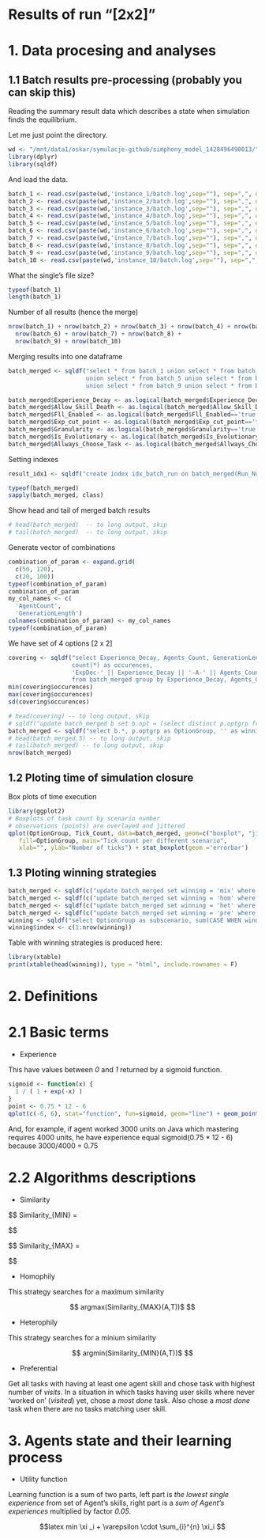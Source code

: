 <script type="text/x-mathjax-config">
  MathJax.Hub.Config({
    displayAlign: "left",
    "HTML-CSS": { scale: 175 }
  });
</script>

Results of run "[2x2]"
========================================================

# 1\. Data procesing and analyses

## 1\.1 Batch results pre-processing (probably you can skip this)

Reading the summary result data which describes a state when simulation finds the equilibrium.

Let me just point the directory.

```r
wd <- "/mnt/data1/oskar/symulacje-github/simphony_model_1428496490013/"
library(dplyr)
library(sqldf)
```

And load the data.

```r
batch_1 <- read.csv(paste(wd,'instance_1/batch.log',sep=""), sep=",", quote="", header = TRUE, dec=".")
batch_2 <- read.csv(paste(wd,'instance_2/batch.log',sep=""), sep=",", quote="", header = TRUE, dec=".")
batch_3 <- read.csv(paste(wd,'instance_3/batch.log',sep=""), sep=",", quote="", header = TRUE, dec=".")
batch_4 <- read.csv(paste(wd,'instance_4/batch.log',sep=""), sep=",", quote="", header = TRUE, dec=".")
batch_5 <- read.csv(paste(wd,'instance_5/batch.log',sep=""), sep=",", quote="", header = TRUE, dec=".")
batch_6 <- read.csv(paste(wd,'instance_6/batch.log',sep=""), sep=",", quote="", header = TRUE, dec=".")
batch_7 <- read.csv(paste(wd,'instance_7/batch.log',sep=""), sep=",", quote="", header = TRUE, dec=".")
batch_8 <- read.csv(paste(wd,'instance_8/batch.log',sep=""), sep=",", quote="", header = TRUE, dec=".")
batch_9 <- read.csv(paste(wd,'instance_9/batch.log',sep=""), sep=",", quote="", header = TRUE, dec=".")
batch_10 <- read.csv(paste(wd,'instance_10/batch.log',sep=""), sep=",", quote="", header = TRUE, dec=".")
```

What the single's file size?

```r
typeof(batch_1)
length(batch_1)
```

Number of all results (hence the merge)

```r
nrow(batch_1) + nrow(batch_2) + nrow(batch_3) + nrow(batch_4) + nrow(batch_5) +
  nrow(batch_6) + nrow(batch_7) + nrow(batch_8) + 
  nrow(batch_9) + nrow(batch_10)
```

Merging results into one dataframe

```r
batch_merged <- sqldf("select * from batch_1 union select * from batch_2 union select * from batch_3 union select * from batch_4  
                      union select * from batch_5 union select * from batch_6 union select * from batch_7 union select * from batch_8 
                      union select * from batch_9 union select * from batch_10")

batch_merged$Experience_Decay <- as.logical(batch_merged$Experience_Decay=='true')
batch_merged$Allow_Skill_Death <- as.logical(batch_merged$Allow_Skill_Death=='true')
batch_merged$Fll_Enabled <- as.logical(batch_merged$Fll_Enabled=='true')
batch_merged$Exp_cut_point <- as.logical(batch_merged$Exp_cut_point=='true')
batch_merged$Granularity <- as.logical(batch_merged$Granularity=='true')
batch_merged$Is_Evolutionary <- as.logical(batch_merged$Is_Evolutionary=='true')
batch_merged$Allways_Choose_Task <- as.logical(batch_merged$Allways_Choose_Task=='true')
```

Setting indexes

```r
result_idx1 <- sqldf("create index idx_batch_run on batch_merged(Run_Number)")
```
```r
typeof(batch_merged)
sapply(batch_merged, class)
```

Show head and tail of merged batch results

```r
# head(batch_merged)  -- to long output, skip
# tail(batch_merged)  -- to long output, skip
```

Generate vector of combinations

```r
combination_of_param <- expand.grid(
  c(50, 120),
  c(20, 100))
typeof(combination_of_param)
combination_of_param
my_col_names <- c(
  'AgentCount', 
  'GenerationLength')
colnames(combination_of_param) <- my_col_names
typeof(combination_of_param)
```

We have set of 4 options [2 x 2]

```r
covering <- sqldf("select Experience_Decay, Agents_Count, GenerationLength, 
                  count(*) as occurences, 
                  'ExpDec-' || Experience_Decay || '-A-' || Agents_Count || '-GL-' || GenerationLength as optgrp
                  from batch_merged group by Experience_Decay, Agents_Count, GenerationLength")
min(covering$occurences)
max(covering$occurences)
sd(covering$occurences)
```

```r
# head(covering) -- to long output, skip
# sqldf("update batch_merged b set b.opt = (select distinct p.optgrp from covering p where p.Experience_Decay = b.Experience_Decay and p.Agents_Count = b.Agents_Count and p.GenerationLength = b.GenerationLength)")
batch_merged <- sqldf("select b.*, p.optgrp as OptionGroup, '' as winning from batch_merged b join covering p on (p.Experience_Decay = b.Experience_Decay and p.Agents_Count = b.Agents_Count and p.GenerationLength = b.GenerationLength)")
# head(batch_merged,5) -- to long output, skip
# tail(batch_merged) -- to long output, skip
nrow(batch_merged)
```

## 1\.2 Ploting time of simulation closure

Box plots of time execution

```r
library(ggplot2) 
# Boxplots of task count by scenario number
# observations (points) are overlayed and jittered
qplot(OptionGroup, Tick_Count, data=batch_merged, geom=c("boxplot", "jitter"),
   fill=OptionGroup, main="Tick count per different scenario",
   xlab="", ylab="Number of ticks") + stat_boxplot(geom ='errorbar')
```

## 1\.3 Ploting winning strategies

```r
batch_merged <- sqldf(c("update batch_merged set winning = 'mix' where (Homophily_Count BETWEEN 1 AND Agents_Count - 1) or (Heterophily_Count BETWEEN 1 AND Agents_Count - 1) or (Preferential_Count BETWEEN 1 AND Agents_Count - 1)", "select * from batch_merged"))
batch_merged <- sqldf(c("update batch_merged set winning = 'hom' where Homophily_Count = Agents_Count", "select * from batch_merged"))
batch_merged <- sqldf(c("update batch_merged set winning = 'het' where Heterophily_Count = Agents_Count", "select * from batch_merged"))
batch_merged <- sqldf(c("update batch_merged set winning = 'pre' where Preferential_Count = Agents_Count", "select * from batch_merged"))
winning <- sqldf("select OptionGroup as subscenario, sum(CASE WHEN winning='hom' THEN 1 ELSE 0 END) as homophily, sum(CASE WHEN winning='het' THEN 1 ELSE 0 END) as heterophily, sum(CASE WHEN winning='pre' THEN 1 ELSE 0 END) as preferential, sum(CASE WHEN winning='mix' THEN 1 ELSE 0 END) as mixed from batch_merged group by subscenario")
winning$index <- c(1:nrow(winning))
```

Table with winning strategies is produced here:

```r
library(xtable)
print(xtable(head(winning)), type = "html", include.rownames = F)
```

# 2\. Definitions

# 2\.1 Basic terms

* Experience

This have values between *0* and *1* returned by a sigmoid function.

```r
sigmoid <- function(x) {
  1 / ( 1 + exp(-x) )
}
point <- 0.75 * 12 - 6
qplot(c(-6, 6), stat="function", fun=sigmoid, geom="line") + geom_point(aes(point), y=sigmoid(point), colour="red")
```

And, for example, if agent worked 3000 units on Java which mastering requires 4000 units, he have experience equal sigmoid(0.75 * 12 - 6) because 3000/4000 = 0.75

# 2\.2 Algorithms descriptions

* Similarity

$$
Similarity_{MIN} = 
\begin{pmatrix}
0 & \iff A \cap T = \varnothing \\

\begin{smallmatrix}
  min \\
  s \in A \cap T
\end{smallmatrix}

(\xi_s^A) & \iff A \cap T \neq \varnothing
\end{pmatrix}
$$

$$
Similarity_{MAX} = 
\begin{pmatrix}
0 & \iff A \cap T = \varnothing \\

\begin{smallmatrix}
  max \\
  s \in A \cap T
\end{smallmatrix}

(\xi_s^A) & \iff A \cap T \neq \varnothing
\end{pmatrix}
$$

* Homophily

This strategy searches for a maximum similarity

$$
argmax(Similarity_{MAX}(A,T))$
$$

* Heterophily

This strategy searches for a minium similarity

$$
argmin(Similarity_{MIN}(A,T))$
$$

* Preferential

Get all tasks with having at least one agent skill and chose task with highest number of *visits*. In a situation in which tasks having user skills where never 'worked on' (*visited*) yet, chose a *most done* task. Also chose a *most done* task when there are no tasks matching user skill.

# 3\. Agents state and their learning process

* Utility function

Learning function is a sum of two parts, left part is *the lowest single experience* from set of Agent's skills, right part is a *sum of Agent's experiences* multiplied by factor *0.05*.

$$latex
min \xi _i + \varepsilon \cdot \sum_{i}^{n} \xi_i
$$
